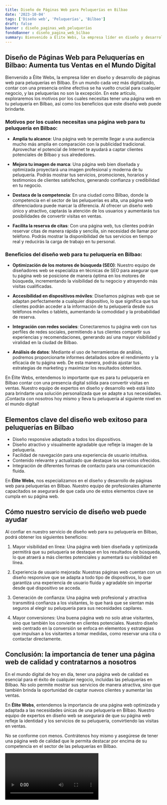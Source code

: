 ```yaml
---
title: Diseño de Páginas Web para Peluquerías en Bilbao
date: '2023-10-04'
tags: ['Diseño web', 'Peluquerías', 'Bilbao']
draft: false
banner : diseño_paginas_web_peluquerías
fondoBanner : diseño_pagina_web_bilbao
summary: Bienvenido a Élite Webs, la empresa líder en diseño y desarrollo de páginas web para peluquerías en Bilbao. En un mundo cada vez más digitalizado, contar con una presencia online efectiva se ha vuelto crucial para cualquier negocio, y las peluquerías no son la excepción. En este artículo, exploraremos los motivos por los cuales necesitas tener una página web en tu peluquería en Bilbao, así como los beneficios que este diseño web puede brindarte.
---
```


## Diseño de Páginas Web para Peluquerías en Bilbao: Aumenta tus Ventas en el Mundo Digital

Bienvenido a Élite Webs, la empresa líder en diseño y desarrollo de páginas web para peluquerías en Bilbao. En un mundo cada vez más digitalizado, contar con una presencia online efectiva se ha vuelto crucial para cualquier negocio, y las peluquerías no son la excepción. En este artículo, exploraremos los motivos por los cuales necesitas tener una página web en tu peluquería en Bilbao, así como los beneficios que este diseño web puede brindarte.

### Motivos por los cuales necesitas una página web para tu peluquería en Bilbao:

- **Amplía tu alcance**: Una página web te permite llegar a una audiencia mucho más amplia en comparación con la publicidad tradicional. Aprovechar el potencial de Internet te ayudará a captar clientes potenciales de Bilbao y sus alrededores.

- **Mejora tu imagen de marca**: Una página web bien diseñada y optimizada proyectará una imagen profesional y moderna de tu peluquería. Podrás mostrar tus servicios, promociones, horarios y testimonios de clientes satisfechos, generando confianza y credibilidad en tu negocio.

- **Destaca de la competencia**: En una ciudad como Bilbao, donde la competencia en el sector de las peluquerías es alta, una página web diferenciadora puede marcar la diferencia. Al ofrecer un diseño web único y atractivo, captarás la atención de los usuarios y aumentarás tus posibilidades de convertir visitas en ventas.

- **Facilita la reserva de citas**: Con una página web, tus clientes podrán reservar citas de manera rápida y sencilla, sin necesidad de llamar por teléfono. Podrás mostrar la disponibilidad de tus servicios en tiempo real y reducirás la carga de trabajo en tu personal.

### Beneficios del diseño web para tu peluquería en Bilbao:

- **Optimización de los motores de búsqueda (SEO)**: Nuestro equipo de diseñadores web se especializa en técnicas de SEO para asegurar que tu página web se posicione de manera óptima en los motores de búsqueda, incrementando la visibilidad de tu negocio y atrayendo más visitas cualificadas.

- **Accesibilidad en dispositivos móviles**: Diseñamos páginas web que se adaptan perfectamente a cualquier dispositivo, lo que significa que tus clientes podrán acceder a la información de tu peluquería desde sus teléfonos móviles o tablets, aumentando la comodidad y la probabilidad de reserva.

- **Integración con redes sociales**: Conectaremos tu página web con tus perfiles de redes sociales, permitiendo a tus clientes compartir sus experiencias y recomendaciones, generando así una mayor visibilidad y viralidad en la ciudad de Bilbao.

- **Análisis de datos**: Mediante el uso de herramientas de análisis, podremos proporcionarte informes detallados sobre el rendimiento y la eficacia de tu página web. De esta manera, podrás ajustar tus estrategias de marketing y maximizar los resultados obtenidos.

En Élite Webs, entendemos lo importante que es para tu peluquería en Bilbao contar con una presencia digital sólida para convertir visitas en ventas. Nuestro equipo de expertos en diseño y desarrollo web está listo para brindarte una solución personalizada que se adapte a tus necesidades. ¡Contacta con nosotros hoy mismo y lleva tu peluquería al siguiente nivel en el mundo digital!

<GifSeo />

<Cta />

## Elementos clave del diseño web exitoso para peluquerías en Bilbao

- Diseño responsive adaptado a todos los dispositivos.
- Diseño atractivo y visualmente agradable que refleje la imagen de la peluquería.
- Facilidad de navegación para una experiencia de usuario intuitiva.
- Contenido relevante y actualizado que destaque los servicios ofrecidos.
- Integración de diferentes formas de contacto para una comunicación fluida.

En **Élite Webs**, nos especializamos en el diseño y desarrollo de páginas web para peluquerías en Bilbao. Nuestro equipo de profesionales altamente capacitados se asegurará de que cada uno de estos elementos clave se cumpla en su página web.

## Cómo nuestro servicio de diseño web puede ayudar

Al confiar en nuestro servicio de diseño web para su peluquería en Bilbao, podrá obtener los siguientes beneficios:

1. Mayor visibilidad en línea: Una página web bien diseñada y optimizada permitirá que su peluquería se destaque en los resultados de búsqueda, lo que atraerá a más clientes potenciales y aumentará su visibilidad en línea.

2. Experiencia de usuario mejorada: Nuestras páginas web cuentan con un diseño responsive que se adapta a todo tipo de dispositivos, lo que garantiza una experiencia de usuario fluida y agradable sin importar desde qué dispositivo se acceda.

3. Generación de confianza: Una página web profesional y atractiva transmitirá confianza a los visitantes, lo que hará que se sientan más seguros al elegir su peluquería para sus necesidades capilares.

4. Mayor conversiones: Una buena página web no solo atrae visitantes, sino que también los convierte en clientes potenciales. Nuestro diseño web centrado en la conversión se enfoca en elementos y estrategias que impulsan a los visitantes a tomar medidas, como reservar una cita o contactar directamente.

## Conclusión: la importancia de tener una página web de calidad y contratarnos a nosotros

En el mundo digital de hoy en día, tener una página web de calidad es esencial para el éxito de cualquier negocio, incluidas las peluquerías en Bilbao. No solo permite mostrar sus servicios de manera atractiva, sino que también brinda la oportunidad de captar nuevos clientes y aumentar las ventas.

En **Élite Webs**, entendemos la importancia de una página web optimizada y adaptada a las necesidades únicas de una peluquería en Bilbao. Nuestro equipo de expertos en diseño web se asegurará de que su página web refleje la identidad y los servicios de su peluquería, convirtiendo las visitas en ventas.

No se conforme con menos. Contrátenos hoy mismo y asegúrese de tener una página web de calidad que le permita destacar por encima de su competencia en el sector de las peluquerías en Bilbao.

<Video />

<CtaBot job='Peluquerías' city='Bilbao'/>

<Gmaps query='Bilbao+españa+maps' />